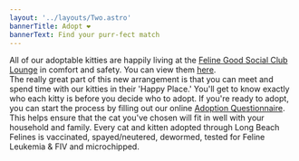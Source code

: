 ```yaml
---
layout: '../layouts/Two.astro'
bannerTitle: Adopt ❤️
bannerText: Find your purr-fect match
---
```


<SpotlightContainer>
    <Spotlight
        imageSrc="/images/pic01.jpg"
        header="Getting Started"
    >
    All of our adoptable kitties are happily living at the <a href='https://www.felinegoodsocialclub.com/'>Feline Good Social Club Lounge</a> in comfort and safety.  You can view them <a href='https://www.canva.com/design/DAEhG7_cWcg/50e9Bo-YecCHVsqyFTykyQ/view'>here</a>.<br/> The really great part of this new arrangement is that you can meet and spend time with our kitties in their 'Happy Place.'  You'll get to know exactly who each kitty is before you decide who to adopt.
    </Spotlight>
    <Spotlight
        imageSrc="/images/pic02.jpg"
        header="Application"
    >
        If you're ready to adopt, you can start the process by filling out our online <a href='https://fs6.formsite.com/lbf5forms/form2/index.html'>Adoption Questionnaire</a>. This helps ensure that the cat you've chosen will fit in well with your household and family.
    </Spotlight>
    <Spotlight
        imageSrc="/images/pic03.jpg"
        header="Details"
    >
        Every cat and kitten adopted through Long Beach Felines is vaccinated, spayed/neutered, dewormed, tested for Feline Leukemia & FIV and microchipped.
    </Spotlight>
</SpotlightContainer>
